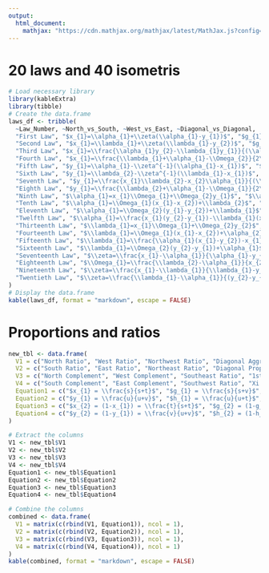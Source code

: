 ```yaml
---
output: 
  html_document:
    mathjax: "https://cdn.mathjax.org/mathjax/latest/MathJax.js?config=TeX-AMS-MML_HTMLorMML"
---
```


# 20 laws and 40 isometris

```r
# Load necessary library
library(kableExtra)
library(tibble)
# Create the data.frame
laws_df <- tribble(
  ~Law_Number, ~North_vs_South, ~West_vs_East, ~Diagonal_vs_Diagonal,
  "First Law", "$x_{1}=\\alpha_{1}+\\zeta(\\alpha_{1}-y_{1})$", "$g_{1}=\\alpha_{1}+\\gamma(\\alpha_{1}-h_{1})$", "$m_{1}=\\Omega_{1}+\\xi(\\Omega_{1}-n_{1})$",
  "Second Law", "$x_{1}=\\lambda_{1}+\\zeta(\\lambda_{1}-y_{2})$", "$g_{1}=\\Omega_{1}+\\gamma(\\Omega_{1}-h_{2})$", "$m_{1}=\\lambda_{1}+\\xi(\\lambda_{1}-n_{2})$",
  "Third Law", "$x_{1}=\\frac{\\alpha_{1}y_{2}-\\lambda_{1}y_{1}}{(\\alpha_{1}-\\lambda_{1})-(y_{1}-y_{2})}$", "$g_{1}=\\frac{\\alpha_{1}h_{2}-\\Omega_{1}h_{1}}{(\\alpha_{1}-\\Omega_{1})-(h_{1}-h_{2})}$", "$m_{1}=\\frac{\\Omega_{1}n_{2}-\\lambda_{1}n_{1}}{(\\Omega_{1}-\\lambda_{1})-(n_{1}-n_{2})}$",
  "Fourth Law", "$x_{1}=\\frac{\\lambda_{1}+\\alpha_{1}-\\Omega_{2}}{2\\Omega_{1}}$", "$g_{1}=\\frac{\\Omega_{1}+\\alpha_{1}-\\lambda_{2}}{2\\lambda_{1}}$", "$m_{1}=\\frac{\\lambda_{1}+\\Omega_{1}-\\alpha_{2}}{2\\alpha_{1}}$",
  "Fifth Law", "$y_{1}=\\alpha_{1}-\\zeta^{-1}(\\alpha_{1}-x_{1})$", "$h_{1}=\\alpha_{1}-\\gamma^{-1}(\\alpha_{1}-g_{1})$", "$n_{1}=\\Omega_{1}-\\xi^{-1}(\\Omega_{1}-m_{1})$",
  "Sixth Law", "$y_{1}=\\lambda_{2}-\\zeta^{-1}(\\lambda_{1}-x_{1})$", "$h_{1}=\\Omega_{2}-\\gamma^{-1}(\\Omega_{1}-g_{1})$", "$n_{1}=\\lambda_{2}-\\xi^{-1}(\\lambda_{1}-m_{1})$",
  "Seventh Law", "$y_{1}=\\frac{x_{1}\\lambda_{2}-x_{2}\\alpha_{1}}{(\\lambda_{2}-\\alpha_{1})-(x_{2}-x_{1})}$", "$h_{1}=\\frac{g_{1}\\Omega_{2}-g_{2}\\alpha_{1}}{(\\Omega_{2}-\\alpha_{1})-(g_{2}-g_{1})}$", "$n_{1}=\\frac{m_{1}\\lambda_{2}-m_{2}\\Omega_{1}}{(\\lambda_{2}-\\Omega_{1})-(m_{2}-m_{1})}$",
  "Eighth Law", "$y_{1}=\\frac{\\lambda_{2}+\\alpha_{1}-\\Omega_{1}}{2\\Omega_{2}}$", "$h_{1}=\\frac{\\Omega_{2}+\\alpha_{1}-\\lambda_{1}}{2\\lambda_{2}}$", "$n_{1}=\\frac{\\lambda_{2}+\\Omega_{1}-\\alpha_{1}}{2\\alpha_{2}}$",
  "Ninth Law", "$\\alpha_{1}=x_{1}\\Omega_{1}+\\Omega_{2}y_{1}$", "$\\alpha_{1}=g_{1}\\lambda_{1}+\\lambda_{2}h_{1}$", "$\\Omega_{1}=m_{1}\\alpha_{1}+\\alpha_{2}n_{1}$",
  "Tenth Law", "$\\alpha_{1}=\\Omega_{1}(x_{1}-x_{2})+\\lambda_{2}$", "$\\alpha_{1}=\\lambda_{1}(g_{1}-g_{2})+\\Omega_{2}$", "$\\Omega_{1}=\\alpha_{1}(m_{1}-m_{2})+\\lambda_{2}$",
  "Eleventh Law", "$\\alpha_{1}=\\Omega_{2}(y_{1}-y_{2})+\\lambda_{1}$", "$\\alpha_{1}=\\lambda_{2}(h_{1}-h_{2})+\\Omega_{1}$", "$\\Omega_{1}=\\alpha_{2}(n_{1}-n_{2})+\\lambda_{1}$",
  "Twelfth Law", "$\\alpha_{1}=\\frac{x_{1}(y_{2}-y_{1})-\\lambda_{1}(x_{1}-y_{1})}{y_{2}-x_{1}}$", "$\\alpha_{1}=\\frac{g_{1}(h_{2}-h_{1})-\\Omega_{1}(g_{1}-h_{1})}{h_{2}-g_{1}}$", "$\\Omega_{1}=\\frac{m_{1}(n_{2}-n_{1})-\\lambda_{1}(m_{1}-n_{1})}{n_{2}-m_{1}}$",
  "Thirteenth Law", "$\\lambda_{1}=x_{1}\\Omega_{1}+\\Omega_{2}y_{2}$", "$\\Omega_{1}=g_{1}\\lambda_{1}+\\lambda_{2}h_{2}$", "$\\lambda_{1}=m_{1}\\alpha_{1}+\\alpha_{2}n_{2}$",
  "Fourteenth Law", "$\\lambda_{1}=\\Omega_{1}(x_{1}-x_{2})+\\alpha_{2}$", "$\\Omega_{1}=\\lambda_{1}(g_{1}-g_{2})+\\alpha_{2}$", "$\\lambda_{1}=\\alpha_{1}(m_{1}-m_{2})+\\Omega_{2}$",
  "Fifteenth Law", "$\\lambda_{1}=\\frac{\\alpha_{1}(x_{1}-y_{2})-x_{1}(y_{1}-y_{2})}{x_{1}-y_{1}}$", "$\\Omega_{1}=\\frac{\\alpha_{1}(g_{1}-h_{2})-g_{1}(h_{1}-h_{2})}{g_{1}-h_{1}}$", "$\\lambda_{1}=\\frac{\\Omega_{1}(m_{1}-n_{2})-m_{1}(n_{1}-n_{2})}{m_{1}-n_{1}}$",
  "Sixteenth Law", "$\\lambda_{1}=\\Omega_{2}(y_{2}-y_{1})+\\alpha_{1}$", "$\\Omega_{1}=\\lambda_{2}(h_{2}-h_{1})+\\alpha_{1}$", "$\\lambda_{1}=\\alpha_{2}(n_{2}-n_{1})+\\Omega_{1}$",
  "Seventeenth Law", "$\\zeta=\\frac{x_{1}-\\alpha_{1}}{\\alpha_{1}-y_{1}};\\Omega_{1}=\\frac{y_{1}-\\alpha_{1}}{y_{1}-x_{1}}$", "$\\gamma=\\frac{g_{1}-\\alpha_{1}}{\\alpha_{1}-h_{1}};\\lambda_{1}=\\frac{h_{1}-\\alpha_{1}}{h_{1}-g_{1}}$", "$\\xi=\\frac{m_{1}-\\Omega_{1}}{\\Omega_{1}-n_{1}};\\alpha_{1}=\\frac{n_{1}-\\Omega_{1}}{n_{1}-m_{1}}$",
  "Eighteenth Law", "$\\Omega_{1}=\\frac{\\lambda_{2}-\\alpha_{1}}{x_{2}-x_{1}}=\\frac{\\alpha_{2}-\\lambda_{1}}{x_{2}-x_{1}}$", "$\\gamma_{1}=\\frac{\\Omega_{2}-\\alpha_{1}}{g_{2}-g_{1}}=\\frac{\\alpha_{2}-\\Omega_{1}}{g_{2}-g_{1}}$", "$\\alpha_{1}=\\frac{\\lambda_{2}-\\Omega_{1}}{m_{2}-m_{1}}=\\frac{\\Omega_{2}-\\lambda_{1}}{m_{2}-m_{1}}$",
  "Nineteenth Law", "$\\zeta=\\frac{x_{1}-\\lambda_{1}}{\\lambda_{1}-y_{2}}; \\Omega_{1}=\\frac{y_{2}-\\lambda_{1}}{y_{2}-x_{1}}$", "$\\gamma=\\frac{g_{1}-\\Omega_{1}}{\\Omega_{1}-h_{2}}; \\lambda_{1}=\\frac{h_{2}-\\Omega_{1}}{h_{2}-g_{1}}$", "$\\xi=\\frac{m_{1}-\\lambda_{1}}{\\lambda_{1}-n_{2}}; \\alpha_{1}=\\frac{n_{2}-\\lambda_{1}}{n_{2}-m_{1}}$",
  "Twentieth Law", "$\\zeta=\\frac{\\lambda_{1}-\\alpha_{1}}{(y_{2}-y_{1})+(\\alpha_{1}-\\lambda_{1})}$", "$\\gamma=\\frac{\\Omega_{1}-\\alpha_{1}}{(h_{2}-h_{1})+(\\alpha_{1}-\\Omega_{1})}$", "$\\xi=\\frac{\\lambda_{1}-\\Omega_{1}}{(n_{2}-n_{1})+(\\Omega_{1}-\\lambda_{1})}$"
)
# Display the data.frame
kable(laws_df, format = "markdown", escape = FALSE)
```

# Proportions and ratios

```r
new_tbl <- data.frame(
  V1 = c("North Ratio", "West Ratio", "Northwest Ratio", "Diagonal Aggregate", "Diagonal Complement", "West Aggregate", "East Aggregate", "North Aggregate", "South Aggregate"),
  V2 = c("South Ratio", "East Ratio", "Northeast Ratio", "Diagonal Proportion", "Diagonal Inverse", "East to West Proportion", "West to East Proportion", "South to North Proportion", "North to South Proportion"),
  V3 = c("North Complement", "West Complement", "Southeast Ratio", "1st Alpha Identity", "2nd Alpha Identity", "1st Lambda Identity", "2nd Lambda Identity", "1st Omega Identity", "2nd Omega Identity"),
  V4 = c("South Complement", "East Complement", "Southwest Ratio", "Xi Identity", "Inverse Xi Identity", "Gamma Identity", "Inverse Gamma Identity", "Zeta Identity", "Inverse Zeta Identity"),
  Equation1 = c("$x_{1} = \\frac{s}{s+t}$", "$g_{1} = \\frac{s}{s+v}$", "$m_{1} = \\frac{s}{s+u}$", "$\\alpha_{1} = \\frac{s+u}{(s+u)+(t+v)}$", "$\\alpha_{2} = \\frac{t+v}{(s+u)+(t+v)}$", "$\\lambda_{1} = \\frac{s+v}{(s+v)+(u+t)}$", "$\\lambda_{2} = \\frac{u+t}{(s+v)+(u+t)}$", "$\\Omega_{1} = \\frac{s+t}{(s+t)+(u+v)}$", "$\\Omega_{2} = \\frac{u+v}{(s+t)+(u+v)}$"),
  Equation2 = c("$y_{1} = \\frac{u}{u+v}$", "$h_{1} = \\frac{u}{u+t}$", "$n_{1} = \\frac{t}{t+v}$", "$\\xi = \\frac{t+v}{s+u}$", "$\\xi^{-1} = \\frac{s+u}{t+v}$", "$\\gamma = \\frac{u+t}{s+v}$", "$\\gamma^{-1} = \\frac{s+v}{u+t}$", "$\\zeta = \\frac{u+v}{s+t}$", "$\\zeta^{-1} = \\frac{s+t}{u+v}$"),
  Equation3 = c("$x_{2} = (1-x_{1}) = \\frac{t}{s+t}$", "$g_{2} = (1-g_{1}) = \\frac{v}{s+v}$", "$m_{2} = (1-m_{1}) = \\frac{u}{s+u}$", "$\\alpha_{1} = (\\xi+1)^{-1}$", "$\\alpha_{2} = (\\xi^{-1}+1)^{-1}$", "$\\lambda_{1} = (\\gamma+1)^{-1}$", "$\\lambda_{2} = (\\gamma^{-1}+1)^{-1}$", "$\\Omega_{1} = (\\zeta+1)^{-1}$", "$\\Omega_{2} = (\\zeta^{-1}+1)^{-1}$"),
  Equation4 = c("$y_{2} = (1-y_{1}) = \\frac{v}{u+v}$", "$h_{2} = (1-h_{1}) = \\frac{t}{u+t}$", "$n_{2} = (1-n_{1}) = \\frac{v}{t+v}$", "$\\xi = \\frac{1-\\alpha_{1}}{\\alpha_{1}} = \\frac{\\alpha_{2}}{\\alpha_{1}}$", "$\\xi^{-1} = \\frac{1-\\alpha_{2}}{\\alpha_{2}} = \\frac{\\alpha_{1}}{\\alpha_{2}}$", "$\\gamma = \\frac{1-\\lambda_{1}}{\\lambda_{1}} = \\frac{\\lambda_{2}}{\\lambda_{1}}$", "$\\gamma^{-1} = \\frac{1-\\lambda_{2}}{\\lambda_{2}} = \\frac{\\lambda_{1}}{\\lambda_{2}}$", "$\\zeta = \\frac{1-\\Omega_{1}}{\\Omega_{1}} = \\frac{\\Omega_{2}}{\\Omega_{1}}$", "$\\zeta^{-1} = \\frac{1-\\Omega_{2}}{\\Omega_{2}} = \\frac{\\Omega_{1}}{\\Omega_{2}}$")
)

# Extract the columns
V1 <- new_tbl$V1
V2 <- new_tbl$V2
V3 <- new_tbl$V3
V4 <- new_tbl$V4
Equation1 <- new_tbl$Equation1
Equation2 <- new_tbl$Equation2
Equation3 <- new_tbl$Equation3
Equation4 <- new_tbl$Equation4

# Combine the columns
combined <- data.frame(
  V1 = matrix(c(rbind(V1, Equation1)), ncol = 1),
  V2 = matrix(c(rbind(V2, Equation2)), ncol = 1),
  V3 = matrix(c(rbind(V3, Equation3)), ncol = 1),
  V4 = matrix(c(rbind(V4, Equation4)), ncol = 1)
)
kable(combined, format = "markdown", escape = FALSE)
```


